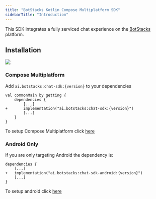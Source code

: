 ```yaml
---
title: "BotStacks Kotlin Compose Multiplatform SDK"
sidebarTitle: "Introduction"
---
```

This SDK integrates a fully serviced chat experience on the [BotStacks](https://botstacks.ai/) platform.



## Installation
<img 
src="https://img.shields.io/maven-central/v/ai.botstacks/chat-sdk"
/>

### Compose Multiplatform

Add `ai.botstacks:chat-sdk:{version}` to your dependencies

```Gradle
val commonMain by getting {
    dependencies {
        [...]
+       implementation("ai.botstacks:chat-sdk:{version}")
        [...]
    }
}
```
<Note> To setup Compose Multiplatform click [here](/sdk-reference/android/compose-setup)</Note>

### Android Only

If you are only targeting Android the dependency is:


```Gradle
dependencies {
    [...]
+   implementation("ai.botstacks:chat-sdk-android:{version}")
    [...]
}
```
<Note> To setup android click [here](/sdk-reference/android/setup)</Note>

